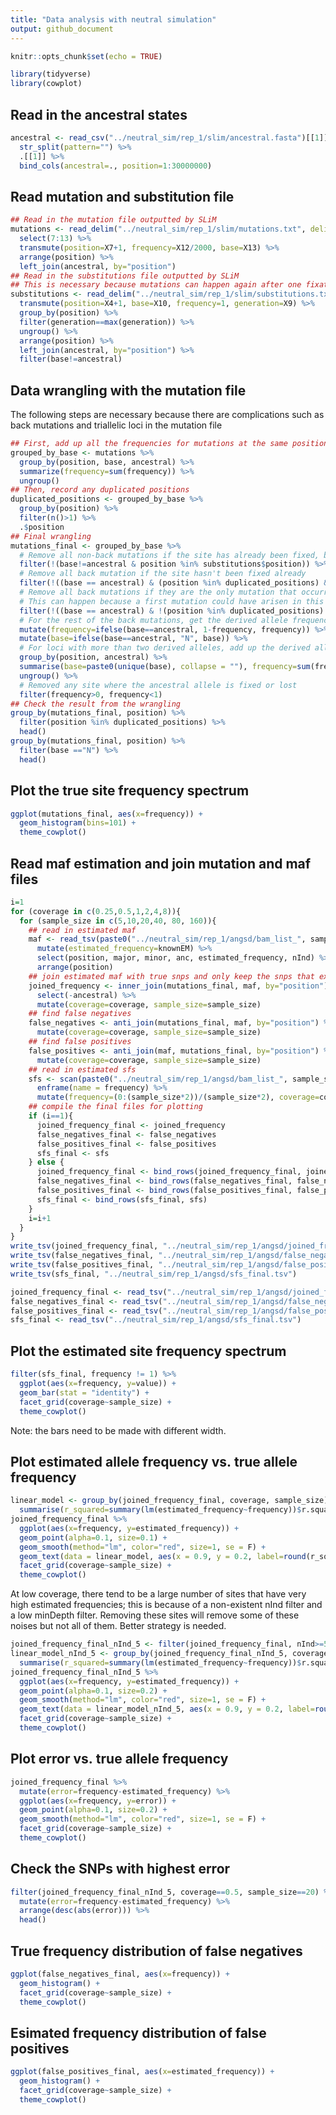 ```yaml
---
title: "Data analysis with neutral simulation"
output: github_document
---
```


```r
knitr::opts_chunk$set(echo = TRUE)
```

```r
library(tidyverse)
library(cowplot)
```

## Read in the ancestral states

```r
ancestral <- read_csv("../neutral_sim/rep_1/slim/ancestral.fasta")[[1]] %>%
  str_split(pattern="") %>%
  .[[1]] %>%
  bind_cols(ancestral=., position=1:30000000)
```

## Read mutation and substitution file

```r
## Read in the mutation file outputted by SLiM
mutations <- read_delim("../neutral_sim/rep_1/slim/mutations.txt", delim = " ", col_names = F) %>%
  select(7:13) %>%
  transmute(position=X7+1, frequency=X12/2000, base=X13) %>%
  arrange(position) %>%
  left_join(ancestral, by="position")
## Read in the substitutions file outputted by SLiM
## This is necessary because mutations can happen again after one fixation, so frequencies from the mutation file do not always reflect the true derived allele frequency
substitutions <- read_delim("../neutral_sim/rep_1/slim/substitutions.txt", delim = " ", skip=2, col_names = F) %>%
  transmute(position=X4+1, base=X10, frequency=1, generation=X9) %>%
  group_by(position) %>%
  filter(generation==max(generation)) %>%
  ungroup() %>%
  arrange(position) %>%
  left_join(ancestral, by="position") %>%
  filter(base!=ancestral)
```

## Data wrangling with the mutation file

The following steps are necessary because there are complications such as back mutations and triallelic loci in the mutation file

```r
## First, add up all the frequencies for mutations at the same position and base. These are the mutations that arised at different times, but they are effectively the same. 
grouped_by_base <- mutations %>%
  group_by(position, base, ancestral) %>%
  summarize(frequency=sum(frequency)) %>%
  ungroup()
## Then, record any duplicated positions
duplicated_positions <- grouped_by_base %>%
  group_by(position) %>%
  filter(n()>1) %>%
  .$position
## Final wrangling
mutations_final <- grouped_by_base %>%
  # Remove all non-back mutations if the site has already been fixed, because they all count as derived
  filter(!(base!=ancestral & position %in% substitutions$position)) %>%
  # Remove all back mutation if the site hasn't been fixed already
  filter(!((base == ancestral) & (position %in% duplicated_positions) & !(position %in% substitutions$position))) %>%
  # Remove all back mutations if they are the only mutation that occurred in its position
  # This can happen because a first mutation could have arisen in this position, and before it went lost, the back mutation arose
  filter(!((base == ancestral) & !(position %in% duplicated_positions) & !(position %in% substitutions$position))) %>%
  # For the rest of the back mutations, get the derived allele frequency by substracting the back mutation frequency from 1
  mutate(frequency=ifelse(base==ancestral, 1-frequency, frequency)) %>%
  mutate(base=ifelse(base==ancestral, "N", base)) %>%
  # For loci with more than two derived alleles, add up the derived allele frequency
  group_by(position, ancestral) %>%
  summarise(base=paste0(unique(base), collapse = ""), frequency=sum(frequency)) %>%
  ungroup() %>%
  # Removed any site where the ancestral allele is fixed or lost
  filter(frequency>0, frequency<1)
## Check the result from the wrangling
group_by(mutations_final, position) %>%
  filter(position %in% duplicated_positions) %>%
  head()
group_by(mutations_final, position) %>%
  filter(base =="N") %>%
  head()
```

## Plot the true site frequency spectrum

```r
ggplot(mutations_final, aes(x=frequency)) +
  geom_histogram(bins=101) +
  theme_cowplot()
```

## Read maf estimation and join mutation and maf files

```r
i=1
for (coverage in c(0.25,0.5,1,2,4,8)){
  for (sample_size in c(5,10,20,40, 80, 160)){
    ## read in estimated maf
    maf <- read_tsv(paste0("../neutral_sim/rep_1/angsd/bam_list_", sample_size, "_", coverage, "x.mafs.gz")) %>%
      mutate(estimated_frequency=knownEM) %>%
      select(position, major, minor, anc, estimated_frequency, nInd) %>%
      arrange(position)
    ## join estimated maf with true snps and only keep the snps that exist in both data frames
    joined_frequency <- inner_join(mutations_final, maf, by="position") %>%
      select(-ancestral) %>%
      mutate(coverage=coverage, sample_size=sample_size)
    ## find false negatives
    false_negatives <- anti_join(mutations_final, maf, by="position") %>%
      mutate(coverage=coverage, sample_size=sample_size)
    ## find false positives
    false_positives <- anti_join(maf, mutations_final, by="position") %>%
      mutate(coverage=coverage, sample_size=sample_size)
    ## read in estimated sfs
    sfs <- scan(paste0("../neutral_sim/rep_1/angsd/bam_list_", sample_size, "_", coverage, "x.sfs")) %>%
      enframe(name = frequency) %>%
      mutate(frequency=(0:(sample_size*2))/(sample_size*2), coverage=coverage, sample_size=sample_size)
    ## compile the final files for plotting
    if (i==1){
      joined_frequency_final <- joined_frequency
      false_negatives_final <- false_negatives
      false_positives_final <- false_positives
      sfs_final <- sfs
    } else {
      joined_frequency_final <- bind_rows(joined_frequency_final, joined_frequency)
      false_negatives_final <- bind_rows(false_negatives_final, false_negatives)
      false_positives_final <- bind_rows(false_positives_final, false_positives)
      sfs_final <- bind_rows(sfs_final, sfs)
    }
    i=i+1
  }
}
write_tsv(joined_frequency_final, "../neutral_sim/rep_1/angsd/joined_frequency_final.tsv")
write_tsv(false_negatives_final, "../neutral_sim/rep_1/angsd/false_negatives_final.tsv")
write_tsv(false_positives_final, "../neutral_sim/rep_1/angsd/false_positives_final.tsv")
write_tsv(sfs_final, "../neutral_sim/rep_1/angsd/sfs_final.tsv")
```

```r
joined_frequency_final <- read_tsv("../neutral_sim/rep_1/angsd/joined_frequency_final.tsv")
false_negatives_final <- read_tsv("../neutral_sim/rep_1/angsd/false_negatives_final.tsv")
false_positives_final <- read_tsv("../neutral_sim/rep_1/angsd/false_positives_final.tsv")
sfs_final <- read_tsv("../neutral_sim/rep_1/angsd/sfs_final.tsv")
```

## Plot the estimated site frequency spectrum

```r
filter(sfs_final, frequency != 1) %>%
  ggplot(aes(x=frequency, y=value)) +
  geom_bar(stat = "identity") +
  facet_grid(coverage~sample_size) +
  theme_cowplot()
```

Note: the bars need to be made with different width.

## Plot estimated allele frequency vs. true allele frequency

```r
linear_model <- group_by(joined_frequency_final, coverage, sample_size) %>%
  summarise(r_squared=summary(lm(estimated_frequency~frequency))$r.squared)
joined_frequency_final %>%
  ggplot(aes(x=frequency, y=estimated_frequency)) +
  geom_point(alpha=0.1, size=0.1) +
  geom_smooth(method="lm", color="red", size=1, se = F) +
  geom_text(data = linear_model, aes(x = 0.9, y = 0.2, label=round(r_squared,3)), color = 'red',  parse = TRUE) +
  facet_grid(coverage~sample_size) +
  theme_cowplot()
```

At low coverage, there tend to be a large number of sites that have very high estimated frequencies; this is because of a non-existent nInd filter and a low minDepth filter. Removing these sites will remove some of these noises but not all of them. Better strategy is needed. 

```r
joined_frequency_final_nInd_5 <- filter(joined_frequency_final, nInd>=5)
linear_model_nInd_5 <- group_by(joined_frequency_final_nInd_5, coverage, sample_size) %>%
  summarise(r_squared=summary(lm(estimated_frequency~frequency))$r.squared)
joined_frequency_final_nInd_5 %>%
  ggplot(aes(x=frequency, y=estimated_frequency)) +
  geom_point(alpha=0.1, size=0.2) +
  geom_smooth(method="lm", color="red", size=1, se = F) +
  geom_text(data = linear_model_nInd_5, aes(x = 0.9, y = 0.2, label=round(r_squared,3)), color = 'red',  parse = TRUE) +
  facet_grid(coverage~sample_size) +
  theme_cowplot()
```

## Plot error vs. true allele frequency

```r
joined_frequency_final %>%
  mutate(error=frequency-estimated_frequency) %>%
  ggplot(aes(x=frequency, y=error)) +
  geom_point(alpha=0.1, size=0.2) +
  geom_smooth(method="lm", color="red", size=1, se = F) +
  facet_grid(coverage~sample_size) +
  theme_cowplot()
```

## Check the SNPs with highest error

```r
filter(joined_frequency_final_nInd_5, coverage==0.5, sample_size==20) %>%
  mutate(error=frequency-estimated_frequency) %>%
  arrange(desc(abs(error))) %>%
  head()
```

## True frequency distribution of false negatives

```r
ggplot(false_negatives_final, aes(x=frequency)) +
  geom_histogram() +
  facet_grid(coverage~sample_size) +
  theme_cowplot()
```

## Esimated frequency distribution of false positives

```r
ggplot(false_positives_final, aes(x=estimated_frequency)) +
  geom_histogram() +
  facet_grid(coverage~sample_size) +
  theme_cowplot()
```
